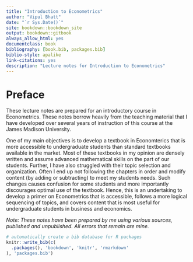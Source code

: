 --- 
title: "Introduction to Econometrics"
author: "Vipul Bhatt"
date: "`r Sys.Date()`"
site: bookdown::bookdown_site
output: bookdown::gitbook
always_allow_html: yes
documentclass: book
bibliography: [book.bib, packages.bib]
biblio-style: apalike
link-citations: yes
description: "Lecture notes for Introduction to Econometrics"
---



# Preface{-}
These lecture notes are prepared for an introductory course in Econometrics. These notes borrow heavily from the teaching material that I have developed over several years of instruction of this course at the James Madison University. 

One of my main objectives is to develop a textbook in Economterics that is more accessible to undergraduate students than standard textbooks available in the market. Most of these textbooks in my opinion are densely written and assume advanced mathematical skills on the part of our students.  Further, I have also struggled with their topic selection and organization.  Often I end up not following the chapters in order and modify content (by adding or subtracting) to meet my students needs. Such changes causes confusion for some students and more importantly discourages optimal use of the textbook. Hence, this is an undertaking to develop a primer on Econometrics that is accessible, follows a more logical sequencing of topics, and covers content that is most useful for undergraduate students in business and economics. 


*Note:  These notes have been prepared by me using various sources, published and unpublished. All errors that remain are mine.*


```{r include=FALSE}
# automatically create a bib database for R packages
knitr::write_bib(c(
  .packages(), 'bookdown', 'knitr', 'rmarkdown'
), 'packages.bib')
```
